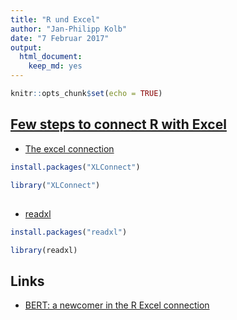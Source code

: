 ```yaml
---
title: "R und Excel"
author: "Jan-Philipp Kolb"
date: "7 Februar 2017"
output: 
  html_document: 
    keep_md: yes
---
```


```r
knitr::opts_chunk$set(echo = TRUE)
```

## [Few steps to connect R with Excel](http://www.milanor.net/blog/steps-connect-r-excel-xlconnect/)

- [The excel connection](https://www.r-bloggers.com/r-the-excel-connection/)

```r
install.packages("XLConnect")
```

```r
library("XLConnect")
```



## 

- [readxl](https://www.r-bloggers.com/get-data-out-of-excel-and-into-r-with-readxl/)

```r
install.packages("readxl")
```

```r
library(readxl)
```

## Links

- [BERT: a newcomer in the R Excel connection](https://www.r-bloggers.com/bert-a-newcomer-in-the-r-excel-connection/)